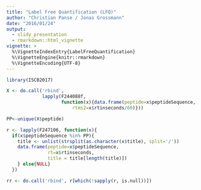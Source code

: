 ```yaml
---
title: "Label Free Quantification (LFQ)"
author: "Christian Panse / Jonas Grossmann"
date: "2016/01/24"
output: 
  - slidy_presentation
  - rmarkdown::html_vignette
vignette: >
  %\VignetteIndexEntry{LabelFreeQuantification}
  %\VignetteEngine{knitr::rmarkdown}
  %\VignetteEncoding{UTF-8}
---
```


```r

library(ISCB2017)
```

```r
X <- do.call('rbind', 
             lapply(F244088f,
                    function(x){data.frame(peptide=x$peptideSequence,
                        rtms2=x$rtinseconds/60)}))

PP<-unique(X$peptide)
```

```r
r <- lapply(F247106, function(x){
  if(x$peptideSequence %in% PP){
    title <- unlist(strsplit(as.character(x$title), split='/'))
    data.frame(peptide=x$peptideSequence, 
               rt=x$rtinseconds, 
               title = title[length(title)])
    } else{NULL}
  })

rr <- do.call('rbind', r[which(!sapply(r, is.null))])
```

